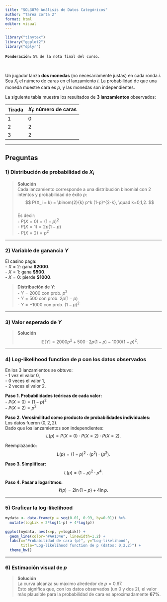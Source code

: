 ```yaml
---
title: "SOL3070 Análisis de Datos Categóricos"  
author: "Tarea corta 2"  
format: html
editor: visual  
---
```


```r
library("tinytex")
library("ggplot2")
library("dplyr")
```

**`Ponderación:`** `5% de la nota final del curso.`

<br>

Un jugador lanza **dos monedas** (no necesariamente justas) en cada ronda $i$. Sea $X_i$ el número de caras en el lanzamiento $i$. La probabilidad de que una moneda muestre cara es $p$, y las monedas son independientes.  

La siguiente tabla muestra los resultados de **3 lanzamientos** observados:  

| Tirada | $X_i$: número de caras |
|--------|------------------------|
| 1      | 0 |
| 2      | 2 |
| 3      | 2 |

---

## Preguntas

### 1) Distribución de probabilidad de $X_i$  

> **Solución**  
> Cada lanzamiento corresponde a una distribución binomial con 2 intentos y probabilidad de éxito $p$:  
> $$
> P(X_i = k) = \binom{2}{k} p^k (1-p)^{2-k}, \quad k=0,1,2.
> $$  
> Es decir:  
> - $P(X=0) = (1-p)^2$  
> - $P(X=1) = 2p(1-p)$  
> - $P(X=2) = p^2$

---

### 2) Variable de ganancia $Y$  

El casino paga:  
- $X=2$: gana **$2000**.  
- $X=1$: gana **$500**.  
- $X=0$: pierde **$1000**.  

> **Distribución de $Y$:**  
> - $Y=2000$ con prob. $p^2$  
> - $Y=500$ con prob. $2p(1-p)$  
> - $Y=-1000$ con prob. $(1-p)^2$  

---

### 3) Valor esperado de $Y$  

> **Solución**  
> $$
> \mathbb{E}[Y] = 2000 p^2 + 500 \cdot 2p(1-p) -1000(1-p)^2.
> $$

---

### 4) Log-likelihood function de $p$ con los datos observados

En los 3 lanzamientos se obtuvo:  
- 1 vez el valor 0,  
- 0 veces el valor 1,  
- 2 veces el valor 2.  

**Paso 1. Probabilidades teóricas de cada valor:**  
- $P(X=0) = (1-p)^2$  
- $P(X=2) = p^2$  

**Paso 2. Verosimilitud como producto de probabilidades individuales:**  
Los datos fueron $(0,2,2)$.  
Dado que los lanzamientos son independientes:  
$$
L(p) = P(X=0)\cdot P(X=2)\cdot P(X=2).
$$  

Reemplazando:  
$$
L(p) = (1-p)^2 \cdot (p^2) \cdot (p^2).
$$  

**Paso 3. Simplificar:**  
$$
L(p) = (1-p)^2 \cdot p^4.
$$  

**Paso 4. Pasar a logaritmos:**  
$$
\ell(p) = 2\ln(1-p) + 4\ln p.
$$  

---

### 5) Graficar la log-likelihood  

```r
mydata <- data.frame(p = seq(0.01, 0.99, by=0.01)) %>%
  mutate(logLik = 2*log(1-p) + 4*log(p))

ggplot(mydata, aes(x=p, y=logLik)) +
  geom_line(color="#AA134e", linewidth=1.2) +
  labs(x="Probabilidad de cara (p)", y="Log-likelihood",
       title="Log-likelihood function de p (datos: 0,2,2)") +
  theme_bw()
```

---

### 6) Estimación visual de $p$  

> **Solución**  
> La curva alcanza su máximo alrededor de $p \approx 0.67$.  
> Esto significa que, con los datos observados (un 0 y dos 2), el valor más plausible para la probabilidad de cara es aproximadamente **67%**.
